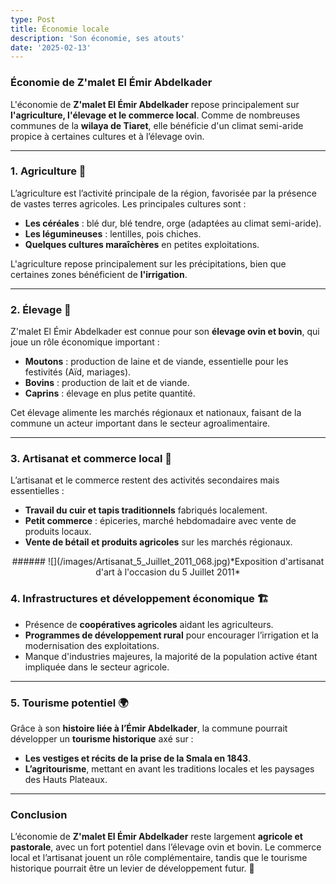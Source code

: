 ```yaml
---
type: Post
title: Économie locale
description: 'Son économie, ses atouts'
date: '2025-02-13'
---
```

### **Économie de Z'malet El Émir Abdelkader**

L'économie de **Z'malet El Émir Abdelkader** repose principalement sur **l'agriculture, l'élevage et le commerce local**. Comme de nombreuses communes de la **wilaya de Tiaret**, elle bénéficie d'un climat semi-aride propice à certaines cultures et à l’élevage ovin.

***

### **1. Agriculture** 🌾

L’agriculture est l’activité principale de la région, favorisée par la présence de vastes terres agricoles. Les principales cultures sont :

*   **Les céréales** : blé dur, blé tendre, orge (adaptées au climat semi-aride).
*   **Les légumineuses** : lentilles, pois chiches.
*   **Quelques cultures maraîchères** en petites exploitations.

L'agriculture repose principalement sur les précipitations, bien que certaines zones bénéficient de **l'irrigation**.

***

### **2. Élevage** 🐑

Z'malet El Émir Abdelkader est connue pour son **élevage ovin et bovin**, qui joue un rôle économique important :

*   **Moutons** : production de laine et de viande, essentielle pour les festivités (Aïd, mariages).
*   **Bovins** : production de lait et de viande.
*   **Caprins** : élevage en plus petite quantité.

Cet élevage alimente les marchés régionaux et nationaux, faisant de la commune un acteur important dans le secteur agroalimentaire.

***

### **3. Artisanat et commerce local** 🏺

L’artisanat et le commerce restent des activités secondaires mais essentielles :

*   **Travail du cuir et tapis traditionnels** fabriqués localement.
*   **Petit commerce** : épiceries, marché hebdomadaire avec vente de produits locaux.
*   **Vente de bétail et produits agricoles** sur les marchés régionaux.

<div style="text-align: center">###### ![](/images/Artisanat_5_Juillet_2011_068.jpg)*Exposition d'artisanat d'art à l'occasion du 5 Juillet 2011*</div>

### **4. Infrastructures et développement économique** 🏗️

*   Présence de **coopératives agricoles** aidant les agriculteurs.
*   **Programmes de développement rural** pour encourager l’irrigation et la modernisation des exploitations.
*   Manque d'industries majeures, la majorité de la population active étant impliquée dans le secteur agricole.

***

### **5. Tourisme potentiel 🌍**

Grâce à son **histoire liée à l’Émir Abdelkader**, la commune pourrait développer un **tourisme historique** axé sur :

*   **Les vestiges et récits de la prise de la Smala en 1843**.
*   **L’agritourisme**, mettant en avant les traditions locales et les paysages des Hauts Plateaux.

***

### **Conclusion**

L’économie de **Z'malet El Émir Abdelkader** reste largement **agricole et pastorale**, avec un fort potentiel dans l’élevage ovin et bovin. Le commerce local et l’artisanat jouent un rôle complémentaire, tandis que le tourisme historique pourrait être un levier de développement futur. 🚜
